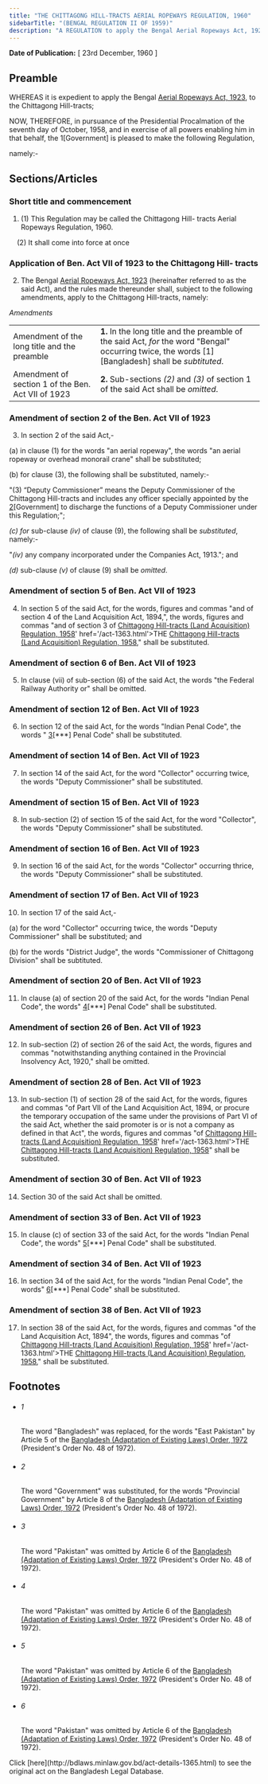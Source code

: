 ```yaml
---
title: "THE CHITTAGONG HILL-TRACTS AERIAL ROPEWAYS REGULATION, 1960"
sidebarTitle: "(BENGAL REGULATION II OF 1959)"
description: "A REGULATION to apply the Bengal Aerial Ropeways Act, 1923, to the Chittagong Hill-tracts."
---
```


**Date of Publication:** [ 23rd December, 1960 ]

## Preamble

WHEREAS it is expedient to apply the Bengal [Aerial Ropeways Act, 1923](/laws/volume-7/act-130 "Aerial Ropeways Act, 1923"), to the Chittagong Hill-tracts;

NOW, THEREFORE, in pursuance of the Presidential Procalmation of the seventh day of October, 1958, and in exercise of all powers enabling him in that behalf, the 1[Government] is pleased to make the following Regulation,

namely:-

## Sections/Articles

### Short title and commencement

1. (1) This Regulation may be called the Chittagong Hill- tracts Aerial Ropeways Regulation, 1960.

    (2) It shall come into force at once

### Application of Ben. Act VII of 1923 to the Chittagong Hill- tracts

2. The Bengal [Aerial Ropeways Act, 1923](/laws/volume-7/act-130 "Aerial Ropeways Act, 1923") (hereinafter referred to as the said Act), and the rules made thereunder shall, subject to the following amendments, apply to the Chittagong Hill-tracts, namely:

_Amendments_

|                                                    |                                                                                                                                                      |
| -------------------------------------------------- | ---------------------------------------------------------------------------------------------------------------------------------------------------- |
| Amendment of the long title and the preamble       | **1.** In the long title and the preamble of the said Act, _for_ the word "Bengal" occurring twice, the words [1][Bangladesh] shall be _subtituted_. |
| Amendment of section 1 of the Ben. Act VII of 1923 | **2.** Sub-sections _(2)_ and _(3)_ of section 1 of the said Act shall be _omitted_.                                                                 |

### Amendment of section 2 of the Ben. Act VII of 1923

3. In section 2 of the said Act,-

(a) in clause (1) for the words "an aerial ropeway", the words "an aerial ropeway or overhead monorail crane" shall be substituted;

(b) for clause (3), the following shall be substituted, namely:-

"(3) “Deputy Commissioner” means the Deputy Commissioner of the Chittagong Hill-tracts and includes any officer specially appointed by the [2](1)[Government] to discharge the functions of a Deputy Commissioner under this Regulation;";

_(c) for_ sub-clause _(iv)_ of clause (9), the following shall be _substituted_, namely:-

"_(iv)_ any company incorporated under the Companies Act, 1913."; and

_(d)_ sub-clause _(v)_ of clause (9) shall be _omitted_.

### Amendment of section 5 of Ben. Act VII of 1923

4. In section 5 of the said Act, for the words, figures and commas "and of section 4 of the Land Acquisition Act, 1894,", the words, figures and commas "and of section 3 of [Chittagong Hill-tracts (Land Acquisition) Regulation, 1958](/laws/volume-12/act-1312 "THE <a title=")' href='/act-1363.html'>THE [Chittagong Hill-tracts (Land Acquisition) Regulation, 1958](/laws/volume-12/act-1312 "Chittagong Hill-tracts (Land Acquisition) Regulation, 1958")," shall be substituted.

### Amendment of section 6 of Ben. Act VII of 1923

5. In clause (vii) of sub-section (6) of the said Act, the words "the Federal Railway Authority or" shall be omitted.

### Amendment of section 12 of Ben. Act VII of 1923

6. In section 12 of the said Act, for the words "Indian Penal Code", the words " [3](1)[\*\*\*] Penal Code" shall be substituted.

### Amendment of section 14 of Ben. Act VII of 1923

7. In section 14 of the said Act, for the word "Collector" occurring twice, the words "Deputy Commissioner" shall be substituted.

### Amendment of section 15 of Ben. Act VII of 1923

8. In sub-section (2) of section 15 of the said Act, for the word "Collector", the words "Deputy Commissioner" shall be substituted.

### Amendment of section 16 of Ben. Act VII of 1923

9. In section 16 of the said Act, for the words "Collector" occurring thrice, the words "Deputy Commissioner" shall be substituted.

### Amendment of section 17 of Ben. Act VII of 1923

10. In section 17 of the said Act,-

(a) for the word "Collector" occurring twice, the words "Deputy Commissioner" shall be substituted; and

(b) for the words "District Judge", the words "Commissioner of Chittagong Division" shall be subtituted.

### Amendment of section 20 of Ben. Act VII of 1923

11. In clause (a) of section 20 of the said Act, for the words "Indian Penal Code", the words" [4](1)[\*\*\*] Penal Code" shall be substituted.

### Amendment of section 26 of Ben. Act VII of 1923

12. In sub-section (2) of section 26 of the said Act, the words, figures and commas "notwithstanding anything contained in the Provincial Insolvency Act, 1920," shall be omitted.

### Amendment of section 28 of Ben. Act VII of 1923

13. In sub-section (1) of section 28 of the said Act, for the words, figures and commas "of Part VII of the Land Acquisition Act, 1894, or procure the temporary occupation of the same under the provisions of Part VI of the said Act, whether the said promoter is or is not a company as defined in that Act", the words, figures and commas "of [Chittagong Hill-tracts (Land Acquisition) Regulation, 1958](/laws/volume-12/act-1312 "THE <a title=")' href='/act-1363.html'>THE [Chittagong Hill-tracts (Land Acquisition) Regulation, 1958](/laws/volume-12/act-1312 "Chittagong Hill-tracts (Land Acquisition) Regulation, 1958")" shall be substituted.

### Amendment of section 30 of Ben. Act VII of 1923

14. Section 30 of the said Act shall be omitted.

### Amendment of section 33 of Ben. Act VII of 1923

15. In clause (c) of section 33 of the said Act, for the words "Indian Penal Code", the words" [5](1)[\*\*\*] Penal Code" shall be substituted.

### Amendment of section 34 of Ben. Act VII of 1923

16. In section 34 of the said Act, for the words "Indian Penal Code", the words" [6](1)[\*\*\*] Penal Code" shall be substituted.

### Amendment of section 38 of Ben. Act VII of 1923

17. In section 38 of the said Act, for the words, figures and commas "of the Land Acquisition Act, 1894", the words, figures and commas "of [Chittagong Hill-tracts (Land Acquisition) Regulation, 1958](/laws/volume-12/act-1312 "THE <a title=")' href='/act-1363.html'>THE [Chittagong Hill-tracts (Land Acquisition) Regulation, 1958](/laws/volume-12/act-1312 "Chittagong Hill-tracts (Land Acquisition) Regulation, 1958")," shall be substituted.

## Footnotes

- ###### 1

  The word "Bangladesh" was replaced, for the words "East Pakistan" by Article 5 of the [Bangladesh (Adaptation of Existing Laws) Order, 1972](/laws/volume-15/act-388 "Bangladesh (Adaptation of Existing Laws) Order, 1972 ") (President's Order No. 48 of 1972).

- ###### 2

  The word "Government" was substituted, for the words "Provincial Government" by Article 8 of the [Bangladesh (Adaptation of Existing Laws) Order, 1972](/laws/volume-15/act-388 "Bangladesh (Adaptation of Existing Laws) Order, 1972 ") (President's Order No. 48 of 1972).

- ###### 3

  The word "Pakistan" was omitted by Article 6 of the [Bangladesh (Adaptation of Existing Laws) Order, 1972](/laws/volume-15/act-388 "Bangladesh (Adaptation of Existing Laws) Order, 1972 ") (President's Order No. 48 of 1972).

- ###### 4

  The word "Pakistan" was omitted by Article 6 of the [Bangladesh (Adaptation of Existing Laws) Order, 1972](/laws/volume-15/act-388 "Bangladesh (Adaptation of Existing Laws) Order, 1972 ") (President's Order No. 48 of 1972).

- ###### 5

  The word "Pakistan" was omitted by Article 6 of the [Bangladesh (Adaptation of Existing Laws) Order, 1972](/laws/volume-15/act-388 "Bangladesh (Adaptation of Existing Laws) Order, 1972 ") (President's Order No. 48 of 1972).

- ###### 6

  The word "Pakistan" was omitted by Article 6 of the [Bangladesh (Adaptation of Existing Laws) Order, 1972](/laws/volume-15/act-388 "Bangladesh (Adaptation of Existing Laws) Order, 1972 ") (President's Order No. 48 of 1972).

<Note>
  Click [here](http://bdlaws.minlaw.gov.bd/act-details-1365.html) to see the original act on the Bangladesh Legal Database.
</Note>
